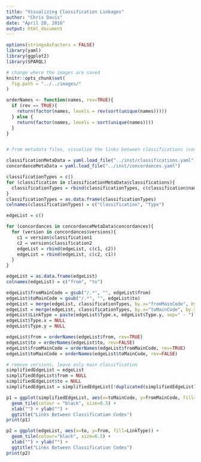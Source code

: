 ```yaml
---
title: "Visualizing Classification Linkages"
author: "Chris Davis"
date: "April 20, 2016"
output: html_document
---
```



```r
options(stringsAsFactors = FALSE)
library(yaml)
library(ggplot2)
library(SPARQL)

# change where the images are saved
knitr::opts_chunk$set(
  fig.path = "../../images/"
)

orderNames <- function(names, rev=TRUE){
  if (rev == TRUE){
    return(factor(names, levels = rev(sort(unique(names)))))
  } else {
    return(factor(names, levels = sort(unique(names))))
  }
}


# from metadata files, visualize the links between classifications (concordances, re-use in datasets, etc)

classificationMetaData = yaml.load_file("../inst/classifications.yaml")
concordanceMetaData = yaml.load_file("../inst/concordances.yaml")

classificationTypes = c()
for (classification in classificationMetaData$classifications){
  classificationTypes = rbind(classificationTypes, c(classification$name, classification$type))
}
classificationTypes = as.data.frame(classificationTypes)
colnames(classificationTypes) = c("Classification", "Type")

edgeList = c()

for (concordances in concordanceMetaData$concordances){
  for (version in concordances$versions){
    c1 = version$classification1
    c2 = version$classification2
    edgeList = rbind(edgeList, c(c1, c2))
    edgeList = rbind(edgeList, c(c2, c1))
  }
}

edgeList = as.data.frame(edgeList)
colnames(edgeList) = c("from", "to")

edgeList$fromMainCode = gsub("/.*", "", edgeList$from)
edgeList$toMainCode = gsub("/.*", "", edgeList$to)
edgeList = merge(edgeList, classificationTypes, by.x="fromMainCode", by.y="Classification")
edgeList = merge(edgeList, classificationTypes, by.x="toMainCode", by.y="Classification")
edgeList$LinkType = paste(edgeList$Type.x, edgeList$Type.y, sep=" - ")
edgeList$Type.x = NULL
edgeList$Type.y = NULL

edgeList$from = orderNames(edgeList$from, rev=TRUE)
edgeList$to = orderNames(edgeList$to, rev=FALSE)
edgeList$fromMainCode = orderNames(edgeList$fromMainCode, rev=TRUE)
edgeList$toMainCode = orderNames(edgeList$toMainCode, rev=FALSE)

# remove versions, leave only main classification
simplifiedEdgeList = edgeList
simplifiedEdgeList$from = NULL
simplifiedEdgeList$to = NULL
simplifiedEdgeList = simplifiedEdgeList[!duplicated(simplifiedEdgeList),]
```

```r
p1 = ggplot(simplifiedEdgeList, aes(x=toMainCode, y=fromMainCode, fill=LinkType)) + 
  geom_tile(colour = "black", size=0.5) + 
  xlab("") + ylab("") + 
  ggtitle("Links Between Classification Codes")
print(p1)
```

```r
p2 = ggplot(edgeList, aes(x=to, y=from, fill=LinkType)) + 
  geom_tile(colour="black", size=0.5) + 
  xlab("") + ylab("") + 
  ggtitle("Links Between Classification Codes")
print(p2)
```

